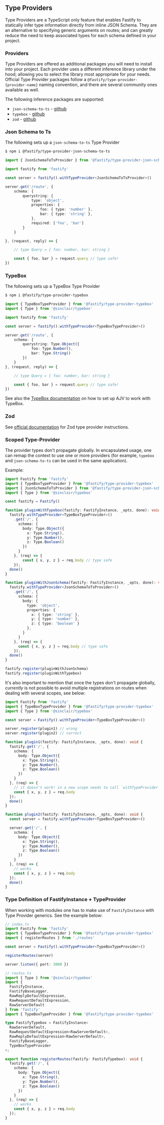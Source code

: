 

## Type Providers

Type Providers are a TypeScript only feature that enables Fastify to statically
infer type information directly from inline JSON Schema. They are an alternative
to specifying generic arguments on routes; and can greatly reduce the need to
keep associated types for each schema defined in your project.

### Providers

Type Providers are offered as additional packages you will need to install into
your project. Each provider uses a different inference library under the hood;
allowing you to select the library most appropriate for your needs. Official Type
Provider packages follow a `@fastify/type-provider-{provider-name}` naming
convention, and there are several community ones available as well.

The following inference packages are supported:

- `json-schema-to-ts` -
  [github](https://github.com/ThomasAribart/json-schema-to-ts)
- `typebox` - [github](https://github.com/sinclairzx81/typebox)
- `zod` - [github](https://github.com/colinhacks/zod)

### Json Schema to Ts

The following sets up a `json-schema-to-ts` Type Provider

```bash
$ npm i @fastify/type-provider-json-schema-to-ts
```

```typescript
import { JsonSchemaToTsProvider } from '@fastify/type-provider-json-schema-to-ts'

import fastify from 'fastify'

const server = fastify().withTypeProvider<JsonSchemaToTsProvider>()

server.get('/route', {
    schema: {
        querystring: {
            type: 'object',
            properties: {
                foo: { type: 'number' },
                bar: { type: 'string' },
            },
            required: ['foo', 'bar']
        }
    }

}, (request, reply) => {

    // type Query = { foo: number, bar: string }

    const { foo, bar } = request.query // type safe!
})
```

### TypeBox

The following sets up a TypeBox Type Provider

```bash
$ npm i @fastify/type-provider-typebox
```

```typescript
import { TypeBoxTypeProvider } from '@fastify/type-provider-typebox'
import { Type } from '@sinclair/typebox'

import fastify from 'fastify'

const server = fastify().withTypeProvider<TypeBoxTypeProvider>()

server.get('/route', {
    schema: {
        querystring: Type.Object({
            foo: Type.Number(),
            bar: Type.String()
        })
    }
}, (request, reply) => {

    // type Query = { foo: number, bar: string }

    const { foo, bar } = request.query // type safe!
})
```

See also the [TypeBox
documentation](https://github.com/sinclairzx81/typebox#validation) on how to set
up AJV to work with TypeBox.

### Zod

See [official documentation](https://github.com/turkerdev/fastify-type-provider-zod)
for Zod type provider instructions.


### Scoped Type-Provider

The provider types don't propagate globally. In encapsulated usage, one can
remap the context to use one or more providers (for example, `typebox` and
`json-schema-to-ts` can be used in the same application).

Example:

```ts
import Fastify from 'fastify'
import { TypeBoxTypeProvider } from '@fastify/type-provider-typebox'
import { JsonSchemaToTsProvider } from '@fastify/type-provider-json-schema-to-ts'
import { Type } from '@sinclair/typebox'

const fastify = Fastify()

function pluginWithTypebox(fastify: FastifyInstance, _opts, done): void {
  fastify.withTypeProvider<TypeBoxTypeProvider>()
    .get('/', {
      schema: {
        body: Type.Object({
          x: Type.String(),
          y: Type.Number(),
          z: Type.Boolean()
        })
      }
    }, (req) => {
        const { x, y, z } = req.body // type safe
    });
  done()
}

function pluginWithJsonSchema(fastify: FastifyInstance, _opts, done): void {
  fastify.withTypeProvider<JsonSchemaToTsProvider>()
    .get('/', {
      schema: {
        body: {
          type: 'object',
          properties: {
            x: { type: 'string' },
            y: { type: 'number' },
            z: { type: 'boolean' }
          },
        }
      }
    }, (req) => {
      const { x, y, z } = req.body // type safe
    });
  done()
}

fastify.register(pluginWithJsonSchema)
fastify.register(pluginWithTypebox)
```

It's also important to mention that once the types don't propagate globally,
_currently_ is not possible to avoid multiple registrations on routes when
dealing with several scopes, see below:

```ts
import Fastify from 'fastify'
import { TypeBoxTypeProvider } from '@fastify/type-provider-typebox'
import { Type } from '@sinclair/typebox'

const server = Fastify().withTypeProvider<TypeBoxTypeProvider>()

server.register(plugin1) // wrong
server.register(plugin2) // correct

function plugin1(fastify: FastifyInstance, _opts, done): void {
  fastify.get('/', {
    schema: {
      body: Type.Object({
        x: Type.String(),
        y: Type.Number(),
        z: Type.Boolean()
      })
    }
  }, (req) => {
    // it doesn't work! in a new scope needs to call `withTypeProvider` again
    const { x, y, z } = req.body
  });
  done()
}

function plugin2(fastify: FastifyInstance, _opts, done): void {
  const server = fastify.withTypeProvider<TypeBoxTypeProvider>()

  server.get('/', {
    schema: {
      body: Type.Object({
        x: Type.String(),
        y: Type.Number(),
        z: Type.Boolean()
      })
    }
  }, (req) => {
    // works
    const { x, y, z } = req.body
  });
  done()
}
```

### Type Definition of FastifyInstance + TypeProvider

When working with modules one has to make use of `FastifyInstance` with Type
Provider generics. See the example below:

```ts
// index.ts
import Fastify from 'fastify'
import { TypeBoxTypeProvider } from '@fastify/type-provider-typebox'
import { registerRoutes } from './routes'

const server = Fastify().withTypeProvider<TypeBoxTypeProvider>()

registerRoutes(server)

server.listen({ port: 3000 })
```

```ts
// routes.ts
import { Type } from '@sinclair/typebox'
import {
  FastifyInstance,
  FastifyBaseLogger,
  RawReplyDefaultExpression,
  RawRequestDefaultExpression,
  RawServerDefault
} from 'fastify'
import { TypeBoxTypeProvider } from '@fastify/type-provider-typebox'

type FastifyTypebox = FastifyInstance<
  RawServerDefault,
  RawRequestDefaultExpression<RawServerDefault>,
  RawReplyDefaultExpression<RawServerDefault>,
  FastifyBaseLogger,
  TypeBoxTypeProvider
>;

export function registerRoutes(fastify: FastifyTypebox): void {
  fastify.get('/', {
    schema: {
      body: Type.Object({
        x: Type.String(),
        y: Type.Number(),
        z: Type.Boolean()
      })
    }
  }, (req) => {
    // works
    const { x, y, z } = req.body
  });
}
```
